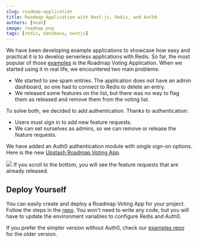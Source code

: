 ```yaml
---
slug: roadmap-application
title: Roadmap Application with Next.js, Redis, and Auth0
authors: [noah]
image: roadmap.png
tags: [redis, database, nextjs]
---
```


We have been developing example applications to showcase how easy and practical it is to develop serverless applications with Redis. So far, the most popular of those [examples](https://github.com/upstash/examples) is the Roadmap Voting Application. When we started using it in real life, we encountered two main problems:

- We started to see spam entries. The application does not have an admin dashboard, so one had to connect to Redis to delete an entry.
- We released some features on the list, but there was no way to flag them as released and remove them from the voting list.

To solve both, we decided to add authentication. Thanks to authentication:

- Users must sign in to add new feature requests.
- We can set ourselves as admins, so we can remove or release the feature requests.

We have added an Auth0 authentication module with single sign-on options. Here is the new [Upstash Roadmap Voting App](https://roadmap.upstash.com).

<img src="/img/blog/roadmap.png" />
If you scroll to the bottom, you will see the feature requests that are already
released.

## Deploy Yourself

You can easily create and deploy a Roadmap Voting App for your project. Follow the steps in the [repo](https://github.com/upstash/roadmap). You won't need to write any code, but you will have to update the environment variables to configure Redis and Auth0.

If you prefer the simpler version without Auth0, check our [examples repo](https://github.com/upstash/redis-examples/tree/master/roadmap-voting-app) for the older version.
